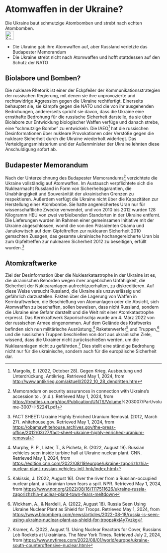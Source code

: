 # Atomwaffen in der Ukraine? {#sec-nukes-ukraine}

::: {.callout-caution title=„Myth“}
Die Ukraine baut schmutzige Atombomben und strebt nach echten Atombomben.
[<br>![Suche nach Stichwort in EUvsDisinfo](../all_common_img/EUvsDisinfo_400x240.jpg){height=2em}](https://euvsdisinfo.eu/disinformation-cases/?text=(Ukraine%7CKyiv%7CKiev)%20(dirty%20bomb%7C(nukes%7Cnuclear))&sort=relevance)
:::

::: {.callout-tip title=„Truth“}
- Die Ukraine gab ihre Atomwaffen auf, aber Russland verletzte das Budapester Memorandum
- Die Ukraine strebt nicht nach Atomwaffen und hofft stattdessen auf den Schutz der NATO
:::

## Biolabore und Bomben?

Die nukleare Rhetorik ist einer der Eckpfeiler der Kommunikationsstrategien der russischen Regierung, mit denen sie ihre unprovozierte und rechtswidrige Aggression gegen die Ukraine rechtfertigt. Einerseits behauptet sie, sie kämpfe gegen die NATO und die von ihr ausgehenden Bedrohungen, andererseits spricht sie davon, dass die Ukraine eine ernsthafte Bedrohung für die russische Sicherheit darstelle, da sie über Biolabore zur Entwicklung biologischer Waffen verfüge und danach strebe, eine "schmutzige Bombe" zu entwickeln. Die IAEO[^nukes-ukraine.de-1] hat die russischen Desinformationen über nukleare Provokationen oder Verstöße gegen die nukleare Sicherheit durch die Ukraine wiederholt widerlegt. Das Verteidigungsministerium und der Außenminister der Ukraine lehnten diese Anschuldigung sofort ab. 

## Budapester Memorandum

Nach der Unterzeichnung des Budapester Memorandums[^nukes-ukraine.de-2] verzichtete die Ukraine vollständig auf Atomwaffen. Im Austausch verpflichtete sich die Nuklearmacht Russland in Form von Sicherheitsgarantien, die Unabhängigkeit und Souveränität der ukrainischen Grenzen zu respektieren. Außerdem verfügt die Ukraine nicht über die Kapazitäten zur Herstellung einer Atombombe. Sie hatte angereichertes Uran nur für wissenschaftliche Zwecke verwendet, und von 2010 bis 2012 wurden 128 Kilogramm HEU von zwei verbleibenden Standorten in der Ukraine entfernt. Die Lieferungen wurden im Rahmen einer gemeinsamen Initiative mit der Ukraine abgeschlossen, womit die von den Präsidenten Obama und Janukowitsch auf dem Gipfeltreffen zur nuklearen Sicherheit 2010 gemachten Zusagen, das gesamte ukrainische hochangereicherte Uran bis zum Gipfeltreffen zur nuklearen Sicherheit 2012 zu beseitigen, erfüllt wurden.[^nukes-ukraine.de-3]

## Atomkraftwerke

Ziel der Desinformation über die Nuklearkatastrophe in der Ukraine ist es, die ukrainischen Behörden wegen ihrer angeblichen Unfähigkeit, die Sicherheit der Nuklearanlagen aufrechtzuerhalten, zu diskreditieren. Auf diese Weise versucht Russland, die Ukraine als unzuverlässig und gefährlich darzustellen. Fakten über die Lagerung von Waffen in Kernkraftwerken, die Beschießung von Atomanlagen oder die Absicht, sich Atomwaffen zu beschaffen, sollen beweisen, dass nicht Russland, sondern die Ukraine eine Gefahr darstellt und die Welt mit einer Atomkatastrophe erpresst. Das Kernkraftwerk Saporischschja wurde am 4\. März 2022 von der russischen Armee eingenommen. Auf dem Gelände des Kraftwerks befinden sich nun militärische Ausrüstung,[^nukes-ukraine.de-4] Raketenwerfer[^nukes-ukraine.de-5] und Truppen,[^nukes-ukraine.de-6] und die russischen Truppen beschießen von dort aus ukrainische Ziele, wissend, dass die Ukrainer nicht zurückschießen werden, um die Nuklearanlagen nicht zu gefährden.[^nukes-ukraine.de-7] Dies stellt eine ständige Bedrohung nicht nur für die ukrainische, sondern auch für die europäische Sicherheit dar.


[^nukes-ukraine.de-1]:  Margolis, E. (2022, October 28). Gegen Krieg, Ausbeutung und Unterdrückung. Antikrieg. Retrieved May 1, 2024, from [http://www.antikrieg.com/aktuell/2022\_10\_28\_dendritten.htm](http://www.antikrieg.com/aktuell/2022_10_28_dendritten.htm) 

[^nukes-ukraine.de-2]: Memorandum on security assurances in connection with Ukraine’s accession to . (n.d.). Retrieved May 1, 2024, from [https://treaties.un.org/doc/Publication/UNTS/Volume](https://treaties.un.org/doc/Publication/UNTS/Volume)%203007/Part/volume-3007-I-52241.pdf

[^nukes-ukraine.de-3]:  FACT SHEET: Ukraine Highly Enriched Uranium Removal. (2012, March 27). whitehouse.gov. Retrieved May 1, 2024, from [https://obamawhitehouse.archives.gov/the-press-office/2012/03/27/fact-sheet-ukraine-highly-enriched-uranium-removal](https://obamawhitehouse.archives.gov/the-press-office/2012/03/27/fact-sheet-ukraine-highly-enriched-uranium-removal)

[^nukes-ukraine.de-4]:  Murphy, P. P., Lister, T., & Picheta, R. (2022, August 19). Russian vehicles seen inside turbine hall at Ukraine nuclear plant. CNN. Retrieved May 1, 2024, from [https://edition.cnn.com/2022/08/19/europe/ukraine-zaporizhzhia-nuclear-plant-russian-vehicles-intl-hnk/index.html](https://edition.cnn.com/2022/08/19/europe/ukraine-zaporizhzhia-nuclear-plant-russian-vehicles-intl-hnk/index.html) 

[^nukes-ukraine.de-5]:  Kakissis, J. (2022, August 16). Over the river from a Russian-occupied nuclear plant, a Ukrainian town fears a spill. NPR. Retrieved May 1, 2024, from [https://www.npr.org/2022/08/16/1117511626/ukraine-russia-zaporizhzhia-nuclear-plant-town-fears-meltdown](https://www.npr.org/2022/08/16/1117511626/ukraine-russia-zaporizhzhia-nuclear-plant-town-fears-meltdown) 

[^nukes-ukraine.de-6]:  Wickham, A., & Nardelli, A. (2022, August 18). Russia Seen Using Ukraine Nuclear Plant as Shield for Troops. Retrieved May 1, 2024, from [https://www.bloomberg.com/news/articles/2022-08-18/russia-is-seen-using-ukraine-nuclear-plant-as-shield-for-troops\#xj4y7vzkg](https://www.bloomberg.com/news/articles/2022-08-18/russia-is-seen-using-ukraine-nuclear-plant-as-shield-for-troops#xj4y7vzkg) 

[^nukes-ukraine.de-7]:  Kramer, A. (2022, August 1). Using Nuclear Reactors for Cover, Russians Lob Rockets at Ukrainians. The New York Times. Retrieved July 2, 2024, from [https://www.nytimes.com/2022/08/01/world/europe/ukraine-south-counteroffensive-nuclear.html](https://www.nytimes.com/2022/08/01/world/europe/ukraine-south-counteroffensive-nuclear.html)
